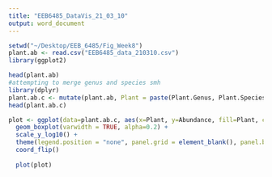 ```yaml
---
title: "EEB6485_DataVis_21_03_10"
output: word_document
---
```


```r
setwd("~/Desktop/EEB_6485/Fig_Week8")
plant.ab <- read.csv("EEB6485_data_210310.csv")
library(ggplot2)
```

```r
head(plant.ab)
#attempting to merge genus and species smh
library(dplyr)
plant.ab.c <- mutate(plant.ab, Plant = paste(Plant.Genus, Plant.Species))
head(plant.ab.c)
```


```r
  
plot <- ggplot(data=plant.ab.c, aes(x=Plant, y=Abundance, fill=Plant, color=Plant)) +
  geom_boxplot(varwidth = TRUE, alpha=0.2) +
  scale_y_log10() +
  theme(legend.position = "none", panel.grid = element_blank(), panel.background = element_blank(), axis.line = element_line(color = "black")) +
  coord_flip()
    
  plot(plot)
  
```


